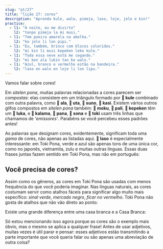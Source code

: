 ```yaml
---
slug: "pt/27"
title: "lição 27: cores"
description: "Aprenda kule, walo, pimeja, laso, loje, jelo e kin!"
practice:
  - l1: "À noite, eu me divirto"
    l2: "tenpo pimeja la mi musi."
  - l1: "Tem poeira amarela na abelha."
    l2: "ko jelo li lon pipi."
  - l1: "Eu, também, brinco com blocos coloridos."
    l2: "mi kin li musi kepeken leko kule."
  - l1: "Toda essa neve está me cegando."
    l2: "mi ken ala lukin tan ko walo."
  - l1: "Azul, branco e vermelho estão na bandeira."
    l2: "laso en walo en loje li lon lipu."
---
```



Vamos falar sobre cores!

<List>
  <Word sl="kule" m="cor, tipo; colorido" />
  <Word sl="walo" m="branco, pálido" />
  <Word sl="pimeja" m="preto, escuro" />
  <Word sl="loje" m="vermelho, magenta" />
  <Word sl="jelo" m="amarelo" />
  <Word sl="laso" m="verde, azul-petróleo, azul" />
</List>

Em *sitelen pona*, muitas palavras relacionadas a cores parecem ser *compostas*: elas consistem em um triângulo formado por **󱤞 kule** combinado com outra palavra, como **󱤂 ala**, **󱥰 uta**, **󱥤 suno**, **󱤗 kasi**. Existem vários outros glifos compostos em *sitelen pona* também: **󱤶 moku**, **󱥉 pali**, **󱤙 kepeken** têm um **󱤭 luka**, e **󱤕 kalama**, **󱥌 pana**, **󱥡 sona** e **󱥬 toki** usam três linhas que chamamos de *'emissores'*. Parabéns se você percebeu esses padrões antes!

As palavras que designam cores, evidentemente, significam toda uma *gama* de cores, não apenas as listadas aqui. **󱤣 laso** é especialmente interessante: em Toki Pona, verde e azul são apenas tons de uma única cor, como no japonês, vietnamita, zulu e muitas outras línguas. Essas duas frases juntas fazem sentido em Toki Pona, mas não em português:

<List>
  <Word sl="kin" m="também" />
  <Sentence sl="sewi li laso." m="O céu está azul." />
  <Sentence sl="kasi kin li laso." m="A grama também está verde." />
</List>

## Você precisa de cores?

Assim como os gêneros, as cores em Toki Pona são usadas com menos frequência do que você poderia imaginar. Nas línguas naturais, as cores costumam servir como atalhos fáceis para significar algo muito mais específico: *sinal verde*, *mercado negro*, *ficar no vermelho*. Toki Pona não gosta de atalhos que não vão direto ao ponto:

<List>
  <Sentence sl="awen insa loje" m="ficar no vermelho" />
  <Sentence sl="awen pi mani ala" m="ficar endividado" />
</List>

Existe uma grande diferença entre uma casa branca e a Casa Branca:

<List>
  <Sentence sl="tomo walo" m="uma casa branca" />
  <Sentence sl="tomo ni la jan li lawa e ma Mewika." m="a Casa Branca" />
</List>

Só estou mencionando isso agora porque as cores são o exemplo mais óbvio, mas o mesmo se aplica a qualquer frase! Antes de usar adjetivos, muitas vezes é útil parar e pensar: esses adjetivos estão transmitindo a parte importante que você queria falar ou são apenas uma abreviação de outra coisa?

<Practice exercises={frontmatter.practice} />
